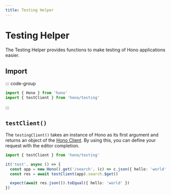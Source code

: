 ```yaml
---
title: Testing Helper
---
```


# Testing Helper

The Testing Helper provides functions to make testing of Hono applications easier.

## Import

::: code-group

```ts [npm]
import { Hono } from 'hono'
import { testClient } from 'hono/testing'
```

:::

## `testClient()`

The `testingClient()` takes an instance of Hono as its first argument and returns an object of the [Hono Client](/guides/rpc#client). By using this, you can define your request with the editor completion.

```ts
import { testClient } from 'hono/testing'

it('test', async () => {
  const app = new Hono().get('/search', (c) => c.json({ hello: 'world' }))
  const res = await testClient(app).search.$get()

  expect(await res.json()).toEqual({ hello: 'world' })
})
```
